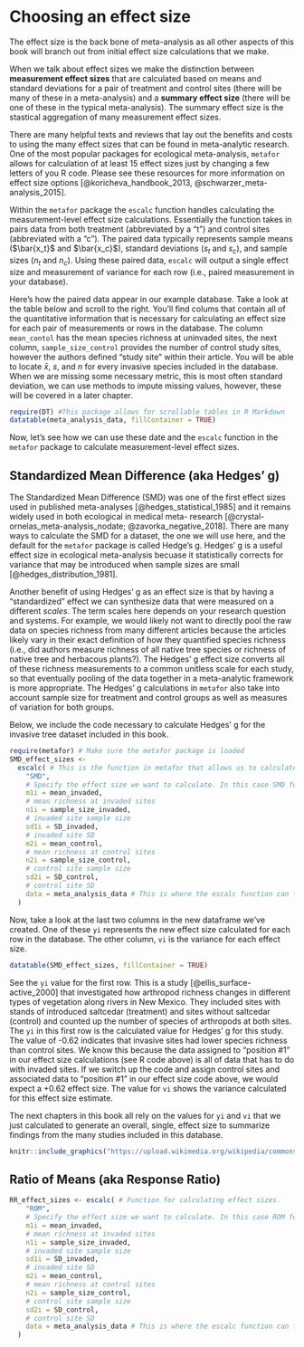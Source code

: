 # Choosing an effect size

The effect size is the back bone of meta-analysis as all other aspects of this book will branch out from initial effect size calculations that we make. 

When we talk about effect sizes we make the distinction between **measurement effect sizes** that are calculated based on means and standard deviations for a pair of treatment and control sites (there will be many of these in a meta-analysis) and a **summary effect size** (there will be one of these in the typical meta-analysis).  The summary effect size is the stastical aggregation of many measurement effect sizes.

There are many helpful texts and reviews that lay out the benefits and costs to using the many effect sizes that can be found in meta-analytic research.  One of the most popular packages for ecological meta-analysis, `metafor` allows for calculation of at least 15 effect sizes just by changing a few letters of you R code.  Please see these resources for more information on effect size options [@koricheva_handbook_2013, @schwarzer_meta-analysis_2015]. 

Within the `metafor` package the `escalc` function handles calculating the measurement-level effect size calculations. Essentially the function takes in pairs data from both treatment (abbreviated by a "t") and control sites (abbreviated with a "c"). The paired data typically represents sample means ($\bar{x_t}$ and $\bar{x_c}$), standard deviations ($s_t$ and $s_c$), and sample sizes ($n_t$ and $n_c$). Using these paired data, `escalc` will output a single effect size and measurement of variance for each row (i.e., paired measurement in your database).  

Here's how the paired data appear in our example database. Take a look at the table below and scroll to the right. You'll find colums that contain all of the quantitative information that is necessary for calculating an effect size for each pair of measurements or rows in the database. The column `mean_contol` has the mean species richness at uninvaded sites, the next column, `sample_size_control` provides the number of control study sites, however the authors defined "study site" within their article. You will be able to locate $\bar{x}$, $s$, and $n$ for every invasive species included in the database.  When we are missing some necessary metric, this is most often standard deviation, we can use methods to impute missing values, however, these will be covered in a later chapter.  

```r
require(DT) #This package allows for scrollable tables in R Markdown
datatable(meta_analysis_data, fillContainer = TRUE)
```

Now, let's see how we can use these date and the `escalc` function in the `metafor` package to calculate measurement-level effect sizes.  

## Standardized Mean Difference (aka Hedges' g)  

The Standardized Mean Difference (SMD) was one of the first effect sizes used in published meta-analyses [@hedges_statistical_1985] and it remains widely used in both ecological in medical meta- research [@crystal-ornelas_meta-analysis_nodate; @zavorka_negative_2018]. There are many ways to calculate the SMD for a dataset, the one we will use here, and the default for the `metafor` package is called Hedge's g. Hedges' g is a useful effect size in ecological meta-analysis becuase it statistically corrects for variance that may be introduced when sample sizes are small [@hedges_distribution_1981].  

Another benefit of using Hedges' g as an effect size is that by having a "standardized" effect we can synthesize data that were measured on a different *scales*. The term scales here depends on your research question and systems. For example, we would likely not want to directly pool the raw data on species richness from many different articles because the articles likely vary in their exact definition of how they quantified species richness (i.e., did authors measure richness of all native tree species or richness of native tree and herbacous plants?). The Hedges' g effect size converts all of these richness measurements to a common unitless scale for each study, so that eventually pooling of the data together in a meta-analytic framework is more appropriate. The Hedges' g calculations in `metafor` also take into account sample size for treatment and control groups as well as measures of variation for both groups.  

Below, we include the code necessary to calculate Hedges' g  for the invasive tree dataset included in this book.  

```r
require(metafor) # Make sure the metafor package is loaded
SMD_effect_sizes <-
  escalc( # This is the function in metafor that allows us to calculate an effect size for each row in a database
    "SMD",
    # Specify the effect size we want to calculate. In this case SMD for Standardized mean difference
    m1i = mean_invaded,
    # mean richness at invaded sites
    n1i = sample_size_invaded,
    # invaded site sample size
    sd1i = SD_invaded,
    # invaded site SD
    m2i = mean_control,
    # mean richness at control sites
    n2i = sample_size_control,
    # control site sample size
    sd2i = SD_control,
    # control site SD
    data = meta_analysis_data # This is where the escalc function can find all the data for our meta-analysis
  )
```


Now, take a look at the last two columns in the new dataframe we've created. One of these `yi` represents the new effect size calculated for each row in the database.  The other column, `vi` is the variance for each effect size.  

```r
datatable(SMD_effect_sizes, fillContainer = TRUE)
```
  
See the `yi` value for the first row. This is a study [@ellis_surface-active_2000] that investigated how arthropod richness changes in different types of vegetation along rivers in New Mexico. They included sites with stands of introduced saltcedar (treatment) and sites without saltcedar (control) and counted up the number of species of arthropods at both sites.  The `yi` in this first row is the calculated value for Hedges' g for this study.  The value of -0.62 indicates that invasive sites had lower species richness than control sites.  We know this because the data assigned to "position #1" in our effect size calculations (see R code above) is all of data that has to do with invaded sites.  If we switch up the code and assign control sites and associated data to "position #1" in our effect size code above, we would expect a +0.62 effect size. The value for `vi` shows the variance calculated for this effect size estimate.  

The next chapters in this book all rely on the values for `yi` and `vi` that we just calculated to generate an overall, single, effect size to summarize findings from the many studies included in this database.  

```r
knitr::include_graphics("https://upload.wikimedia.org/wikipedia/commons/4/44/Tamarix_gallica_bloemen.jpg")
```

## Ratio of Means (aka Response Ratio)
```r
RR_effect_sizes <- escalc( # Function for calculating effect sizes.
    "ROM",
    # Specify the effect size we want to calculate. In this case ROM for the Response Ratio or Ratio of Means
    m1i = mean_invaded,
    # mean richness at invaded sites
    n1i = sample_size_invaded,
    # invaded site sample size
    sd1i = SD_invaded,
    # invaded site SD
    m2i = mean_control,
    # mean richness at control sites
    n2i = sample_size_control,
    # control site sample size
    sd2i = SD_control,
    # control site SD
    data = meta_analysis_data # This is where the escalc function can find all the data for our meta-analysis
  )
```



